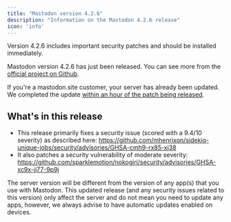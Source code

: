 ```yaml
---
title: "Mastodon version 4.2.6"
description: "Information on the Mastodon 4.2.6 release"
icon: 'info'
---
```


<Warning>Version 4.2.6 includes important security patches and should be installed immediately.</Warning>

Mastodon version 4.2.6 has just been released. You can see more from the [official project on Github](https://github.com/mastodon/mastodon/releases/tag/v4.2.6).

<Tip>If you're a mastodon.site customer, your server has already been updated. We completed the update [within an hour of the patch being released](/support/service-level-agreement).</Tip>

## What's in this release

- This release primarily fixes a security issue (scored with a 9.4/10 severity) as described here: https://github.com/mhenrixon/sidekiq-unique-jobs/security/advisories/GHSA-cmh9-rx85-xj38
- It also patches a security vulnerability of moderate severity: https://github.com/sparklemotion/nokogiri/security/advisories/GHSA-xc9x-jj77-9p9j

<Snippet file="server-version.mdx" />

<Tip>The server version will be different from the version of any app(s) that you use with Mastodon. This updated release (and any security issues related to this version) only affect the server and do not mean you need to update any apps, however, we always advise to have automatic updates enabled on devices.</Tip>